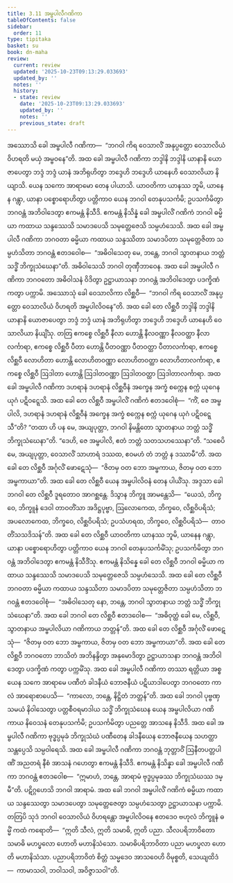 ```yaml
---
title: 3.11 အမ္ဗပါလီဂဏိကာ
tableOfContents: false
sidebar:
  order: 11
type: tipitaka
basket: su
book: dn-maha
review:
  current: review
  updated: '2025-10-23T09:13:29.033693'
  updated_by: ''
  notes: ''
  history:
  - state: review
    date: '2025-10-23T09:13:29.033693'
    updated_by: ''
    notes: ''
    previous_state: draft
---
```



<ReviewStatus review={frontmatter.review} showDetails={true} />

<HypothesisAnnotation frontmatter={frontmatter} />

<DynamicBreadcrumb />

<Division number="161" book="dn-maha" e="ch" v="7" p="81">

<Paragraph number="344" book="dn-maha">
အဿောသိ ခေါ အမ္ဗပါလီ ဂဏိကာ—  “ဘဂဝါ ကိရ ဝေသာလိံ အနုပ္ပတ္တော ဝေသာလိယံ ဝိဟရတိ မယှံ အမ္ဗဝနေ”တိ. အထ ခေါ အမ္ဗပါလီ ဂဏိကာ ဘဒ္ဒါနိ ဘဒ္ဒါနိ ယာနာနိ ယောဇာပေတွာ ဘဒ္ဒံ ဘဒ္ဒံ ယာနံ အဘိရုဟိတွာ ဘဒ္ဒေဟိ ဘဒ္ဒေဟိ ယာနေဟိ ဝေသာလိယာ နိယျာသိ. ယေန သကော အာရာမော တေန ပါယာသိ. ယာဝတိကာ ယာနဿ ဘူမိ, ယာနေန ဂန္တွာ, ယာနာ ပစ္စောရောဟိတွာ ပတ္တိကာဝ ယေန ဘဂဝါ တေနုပသင်္ကမိ; ဥပသင်္ကမိတွာ ဘဂဝန္တံ အဘိဝါဒေတွာ ဧကမန္တံ နိသီဒိ. ဧကမန္တံ နိသိန္နံ ခေါ အမ္ဗပါလိံ ဂဏိကံ ဘဂဝါ ဓမ္မိယာ ကထာယ သန္ဒဿေသိ သမာဒပေသိ သမုတ္တေဇေသိ သမ္ပဟံသေသိ. အထ ခေါ အမ္ဗပါလီ ဂဏိကာ ဘဂဝတာ ဓမ္မိယာ ကထာယ သန္ဒဿိတာ သမာဒပိတာ သမုတ္တေဇိတာ သမ္ပဟံသိတာ ဘဂဝန္တံ ဧတဒဝေါစ—  “အဓိဝါသေတု မေ, ဘန္တေ, ဘဂဝါ သွာတနာယ ဘတ္တံ သဒ္ဓိံ ဘိက္ခုသံဃေနာ”တိ. အဓိဝါသေသိ ဘဂဝါ တုဏှီဘာဝေန. အထ ခေါ အမ္ဗပါလီ ဂဏိကာ ဘဂဝတော အဓိဝါသနံ ဝိဒိတွာ ဥဋ္ဌာယာသနာ ဘဂဝန္တံ အဘိဝါဒေတွာ ပဒက္ခိဏံ ကတွာ ပက္ကာမိ.
</Paragraph>

<Paragraph number="345" book="dn-maha">
အဿောသုံ ခေါ ဝေသာလိကာ လိစ္ဆဝီ—  “ဘဂဝါ ကိရ ဝေသာလိံ အနုပ္ပတ္တော ဝေသာလိယံ ဝိဟရတိ အမ္ဗပါလိဝနေ”တိ. အထ ခေါ တေ လိစ္ဆဝီ ဘဒ္ဒါနိ ဘဒ္ဒါနိ ယာနာနိ ယောဇာပေတွာ ဘဒ္ဒံ ဘဒ္ဒံ ယာနံ အဘိရုဟိတွာ ဘဒ္ဒေဟိ ဘဒ္ဒေဟိ ယာနေဟိ ဝေသာလိယာ နိယျိံသု. တတြ ဧကစ္စေ လိစ္ဆဝီ နီလာ ဟောန္တိ နီလဝဏ္ဏာ နီလဝတ္ထာ နီလာလင်္ကာရာ, ဧကစ္စေ လိစ္ဆဝီ ပီတာ ဟောန္တိ ပီတဝဏ္ဏာ ပီတဝတ္ထာ ပီတာလင်္ကာရာ, ဧကစ္စေ လိစ္ဆဝီ လောဟိတာ ဟောန္တိ လောဟိတဝဏ္ဏာ လောဟိတဝတ္ထာ လောဟိတာလင်္ကာရာ, ဧကစ္စေ လိစ္ဆဝီ ဩဒါတာ ဟောန္တိ ဩဒါတဝဏ္ဏာ ဩဒါတဝတ္ထာ ဩဒါတာလင်္ကာရာ. အထ ခေါ အမ္ဗပါလီ ဂဏိကာ ဒဟရာနံ ဒဟရာနံ လိစ္ဆဝီနံ အက္ခေန အက္ခံ စက္ကေန စက္ကံ ယုဂေန ယုဂံ ပဋိဝဋ္ဋေသိ. အထ ခေါ တေ လိစ္ဆဝီ အမ္ဗပါလိံ ဂဏိကံ ဧတဒဝေါစုံ—  “ကိံ, ဇေ အမ္ဗပါလိ, ဒဟရာနံ ဒဟရာနံ လိစ္ဆဝီနံ အက္ခေန အက္ခံ စက္ကေန စက္ကံ ယုဂေန ယုဂံ ပဋိဝဋ္ဋေသီ”တိ? “တထာ ဟိ ပန မေ, အယျပုတ္တာ, ဘဂဝါ နိမန္တိတော သွာတနာယ ဘတ္တံ သဒ္ဓိံ ဘိက္ခုသံဃေနာ”တိ. “ဒေဟိ, ဇေ အမ္ဗပါလိ, ဧတံ ဘတ္တံ သတသဟဿေနာ”တိ. “သစေပိ မေ, အယျပုတ္တာ, ဝေသာလိံ သာဟာရံ ဒဿထ, ဧဝမဟံ တံ ဘတ္တံ န ဒဿာမီ”တိ. အထ ခေါ တေ လိစ္ဆဝီ အင်္ဂုလိံ ဖောဋေသုံ—  “ဇိတမှ ဝတ ဘော အမ္ဗကာယ, ဇိတမှ ဝတ ဘော အမ္ဗကာယာ”တိ.
</Paragraph>

<Paragraph number="346" book="dn-maha">
အထ ခေါ တေ လိစ္ဆဝီ ယေန အမ္ဗပါလိဝနံ တေန ပါယိံသု. အဒ္ဒသာ ခေါ ဘဂဝါ တေ လိစ္ဆဝီ ဒူရတောဝ အာဂစ္ဆန္တေ. ဒိသွာန ဘိက္ခူ အာမန္တေသိ—  “ယေသံ, ဘိက္ခဝေ, ဘိက္ခူနံ ဒေဝါ တာဝတိံသာ အဒိဋ္ဌပုဗ္ဗာ, ဩလောကေထ, ဘိက္ခဝေ, လိစ္ဆဝိပရိသံ; အပလောကေထ, ဘိက္ခဝေ, လိစ္ဆဝိပရိသံ; ဥပသံဟရထ, ဘိက္ခဝေ, လိစ္ဆဝိပရိသံ—  တာဝတိံသသဒိသန်”တိ. အထ ခေါ တေ လိစ္ဆဝီ ယာဝတိကာ ယာနဿ ဘူမိ, ယာနေန ဂန္တွာ, ယာနာ ပစ္စောရောဟိတွာ ပတ္တိကာဝ ယေန ဘဂဝါ တေနုပသင်္ကမိံသု; ဥပသင်္ကမိတွာ ဘဂဝန္တံ အဘိဝါဒေတွာ ဧကမန္တံ နိသီဒိံသု. ဧကမန္တံ နိသိန္နေ ခေါ တေ လိစ္ဆဝီ ဘဂဝါ ဓမ္မိယာ ကထာယ သန္ဒဿေသိ သမာဒပေသိ သမုတ္တေဇေသိ သမ္ပဟံသေသိ. အထ ခေါ တေ လိစ္ဆဝီ ဘဂဝတာ ဓမ္မိယာ ကထာယ သန္ဒဿိတာ သမာဒပိတာ သမုတ္တေဇိတာ သမ္ပဟံသိတာ ဘဂဝန္တံ ဧတဒဝေါစုံ—  “အဓိဝါသေတု နော, ဘန္တေ, ဘဂဝါ သွာတနာယ ဘတ္တံ သဒ္ဓိံ ဘိက္ခုသံဃေနာ”တိ. အထ ခေါ ဘဂဝါ တေ လိစ္ဆဝီ ဧတဒဝေါစ—  “အဓိဝုတ္ထံ ခေါ မေ, လိစ္ဆဝီ, သွာတနာယ အမ္ဗပါလိယာ ဂဏိကာယ ဘတ္တန်”တိ. အထ ခေါ တေ လိစ္ဆဝီ အင်္ဂုလိံ ဖောဋေသုံ—  “ဇိတမှ ဝတ ဘော အမ္ဗကာယ, ဇိတမှ ဝတ ဘော အမ္ဗကာယာ”တိ. အထ ခေါ တေ လိစ္ဆဝီ ဘဂဝတော ဘာသိတံ အဘိနန္ဒိတွာ အနုမောဒိတွာ ဥဋ္ဌာယာသနာ ဘဂဝန္တံ အဘိဝါဒေတွာ ပဒက္ခိဏံ ကတွာ ပက္ကမိံသု.
</Paragraph>

</Division>
<Division number="162" book="dn-maha" e="ch" v="7" p="83">

<Paragraph number="347" book="dn-maha">
အထ ခေါ အမ္ဗပါလီ ဂဏိကာ တဿာ ရတ္တိယာ အစ္စယေန သကေ အာရာမေ ပဏီတံ ခါဒနီယံ ဘောဇနီယံ ပဋိယာဒါပေတွာ ဘဂဝတော ကာလံ အာရောစာပေသိ—  “ကာလော, ဘန္တေ, နိဋ္ဌိတံ ဘတ္တန်”တိ. အထ ခေါ ဘဂဝါ ပုဗ္ဗဏှသမယံ နိဝါသေတွာ ပတ္တစီဝရမာဒါယ သဒ္ဓိံ ဘိက္ခုသံဃေန ယေန အမ္ဗပါလိယာ ဂဏိကာယ နိဝေသနံ တေနုပသင်္ကမိ; ဥပသင်္ကမိတွာ ပညတ္တေ အာသနေ နိသီဒိ. အထ ခေါ အမ္ဗပါလီ ဂဏိကာ ဗုဒ္ဓပ္ပမုခံ ဘိက္ခုသံဃံ ပဏီတေန ခါဒနီယေန ဘောဇနီယေန သဟတ္ထာ သန္တပ္ပေသိ သမ္ပဝါရေသိ. အထ ခေါ အမ္ဗပါလီ ဂဏိကာ ဘဂဝန္တံ ဘုတ္တာဝိံ ဩနီတပတ္တပါဏိံ အညတရံ နီစံ အာသနံ ဂဟေတွာ ဧကမန္တံ နိသီဒိ. ဧကမန္တံ နိသိန္နာ ခေါ အမ္ဗပါလီ ဂဏိကာ ဘဂဝန္တံ ဧတဒဝေါစ—  “ဣမာဟံ, ဘန္တေ, အာရာမံ ဗုဒ္ဓပ္ပမုခဿ ဘိက္ခုသံဃဿ ဒမ္မီ”တိ. ပဋိဂ္ဂဟေသိ ဘဂဝါ အာရာမံ. အထ ခေါ ဘဂဝါ အမ္ဗပါလိံ ဂဏိကံ ဓမ္မိယာ ကထာယ သန္ဒဿေတွာ သမာဒပေတွာ သမုတ္တေဇေတွာ သမ္ပဟံသေတွာ ဥဋ္ဌာယာသနာ ပက္ကာမိ.
</Paragraph>

<Paragraph number="348" book="dn-maha">
တတြပိ သုဒံ ဘဂဝါ ဝေသာလိယံ ဝိဟရန္တော အမ္ဗပါလိဝနေ ဧတဒေဝ ဗဟုလံ ဘိက္ခူနံ ဓမ္မိံ ကထံ ကရောတိ—  “ဣတိ သီလံ, ဣတိ သမာဓိ, ဣတိ ပညာ. သီလပရိဘာဝိတော သမာဓိ မဟပ္ဖလော ဟောတိ မဟာနိသံသော. သမာဓိပရိဘာဝိတာ ပညာ မဟပ္ဖလာ ဟောတိ မဟာနိသံသာ. ပညာပရိဘာဝိတံ စိတ္တံ သမ္မဒေဝ အာသဝေဟိ ဝိမုစ္စတိ, သေယျထိဒံ—  ကာမာသဝါ, ဘဝါသဝါ, အဝိဇ္ဇာသဝါ”တိ.
</Paragraph>
</Division>